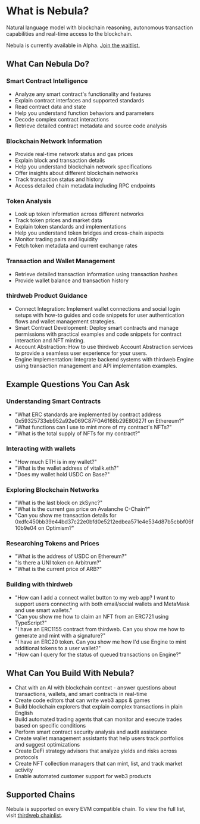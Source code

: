 # What is Nebula?

Natural language model with blockchain reasoning, autonomous transaction capabilities and real-time access to the blockchain.

Nebula is currently available in Alpha. [Join the waitlist.](https://thirdweb.com/nebula)

## What Can Nebula Do?

### Smart Contract Intelligence
- Analyze any smart contract's functionality and features
- Explain contract interfaces and supported standards
- Read contract data and state
- Help you understand function behaviors and parameters
- Decode complex contract interactions
- Retrieve detailed contract metadata and source code analysis

### Blockchain Network Information
- Provide real-time network status and gas prices
- Explain block and transaction details
- Help you understand blockchain network specifications
- Offer insights about different blockchain networks
- Track transaction status and history
- Access detailed chain metadata including RPC endpoints

### Token Analysis
- Look up token information across different networks
- Track token prices and market data
- Explain token standards and implementations
- Help you understand token bridges and cross-chain aspects
- Monitor trading pairs and liquidity
- Fetch token metadata and current exchange rates

### Transaction and Wallet Management
- Retrieve detailed transaction information using transaction hashes
- Provide wallet balance and transaction history

### thirdweb Product Guidance

- Connect Integration: Implement wallet connections and social login setups with how-to guides and code snippets for user authentication flows and wallet management strategies.
- Smart Contract Development: Deploy smart contracts and manage permissions with practical examples and code snippets for contract interaction and NFT minting.
- Account Abstraction: How to use thirdweb Account Abstraction services to provide a seamless user experience for your users.
- Engine Implementation: Integrate backend systems with thirdweb Engine using transaction management and API implementation examples.


## Example Questions You Can Ask

### Understanding Smart Contracts
- "What ERC standards are implemented by contract address 0x59325733eb952a92e069C87F0A6168b29E80627f on Ethereum?"
- "What functions can I use to mint more of my contract's NFTs?"
- "What is the total supply of NFTs for my contract?"

### Interacting with wallets
- "How much ETH is in my wallet?"
- "What is the wallet address of vitalik.eth?"
- "Does my wallet hold USDC on Base?"

### Exploring Blockchain Networks
- "What is the last block on zkSync?"
- "What is the current gas price on Avalanche C-Chain?"
- "Can you show me transaction details for 0xdfc450bb39e44bd37c22e0bfd0e5212edbea571e4e534d87b5cbbf06f10b9e04 on Optimism?"

### Researching Tokens and Prices
- "What is the address of USDC on Ethereum?"
- "Is there a UNI token on Arbitrum?"
- "What is the current price of ARB?"

### Building with thirdweb
- "How can I add a connect wallet button to my web app? I want to support users connecting with both email/social wallets and MetaMask and use smart wallets."
- "Can you show me how to claim an NFT from an ERC721 using TypeScript?"
- "I have an ERC1155 contract from thirdweb. Can you show me how to generate and mint with a signature?"
- "I have an ERC20 token. Can you show me how I'd use Engine to mint additional tokens to a user wallet?"
- "How can I query for the status of queued transactions on Engine?"

## What Can You Build With Nebula?

- Chat with an AI with blockchain context - answer questions about transactions, wallets, and smart contracts in real-time
- Create code editors that can write web3 apps & games
- Build blockchain explorers that explain complex transactions in plain English
- Build automated trading agents that can monitor and execute trades based on specific conditions
- Perform smart contract security analysis and audit assistance
- Create wallet management assistants that help users track portfolios and suggest optimizations
- Create DeFi strategy advisors that analyze yields and risks across protocols
- Create NFT collection managers that can mint, list, and track market activity
- Enable automated customer support for web3 products

## Supported Chains
Nebula is supported on every EVM compatible chain. To view the full list, visit [thirdweb chainlist](https://thirdweb.com/chainlist).
